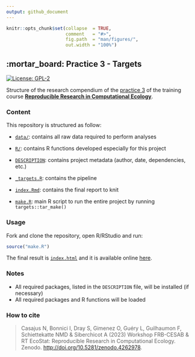 ```yaml
---
output: github_document
---
```


<!-- README.md is generated from README.Rmd. Please edit that file -->


```r
knitr::opts_chunk$set(collapse  = TRUE,
                      comment   = "#>",
                      fig.path  = "man/figures/",
                      out.width = "100%")
```



## :mortar_board: Practice 3 - Targets


<!-- badges: start -->
[![License: GPL-2](https://img.shields.io/badge/License-GPL%20v2-blue.svg)](https://choosealicense.com/licenses/gpl-2.0/)
<!-- badges: end -->


Structure of the research compendium of the [practice 3](https://rdatatoolbox.github.io/ex-targets.html)
of the training course 
[**Reproducible Research in Computational Ecology**](https://rdatatoolbox.github.io/).



### Content

This repository is structured as follow:

- [`data/`](https://github.com/rdatatoolbox/practice3/tree/main/data):
contains all raw data required to perform analyses

- [`R/`](https://github.com/rdatatoolbox/practice3/tree/main/R):
contains R functions developed especially for this project

- [`DESCRIPTION`](https://github.com/rdatatoolbox/practice3/tree/main/DESCRIPTION):
contains project metadata (author, date, dependencies, etc.)

- [`_targets.R`](https://github.com/rdatatoolbox/practice3/tree/main/_targets.R):
contains the pipeline

- [`index.Rmd`](https://github.com/rdatatoolbox/practice3/tree/main/index.Rmd):
contains the final report to knit

- [`make.R`](https://github.com/rdatatoolbox/practice3/tree/main/make.R):
main R script to run the entire project by running `targets::tar_make()`



### Usage

Fork and clone the repository, open R/RStudio and run:

```r
source("make.R")
```

The final result is [`index.html`](https://github.com/rdatatoolbox/practice3/tree/main/index.html) and it is
available online [here](https://rdatatoolbox.github.io/practice3).



### Notes

- All required packages, listed in the `DESCRIPTION` file, will be installed (if necessary)
- All required packages and R functions will be loaded



### How to cite

> Casajus N, Bonnici I, Dray S, Gimenez O, Guéry L, Guilhaumon F, Schiettekatte NMD & Siberchicot A (2023) Workshop FRB-CESAB & RT EcoStat: Reproducible Research in Computational Ecology. Zenodo. <http://doi.org/10.5281/zenodo.4262978>.

